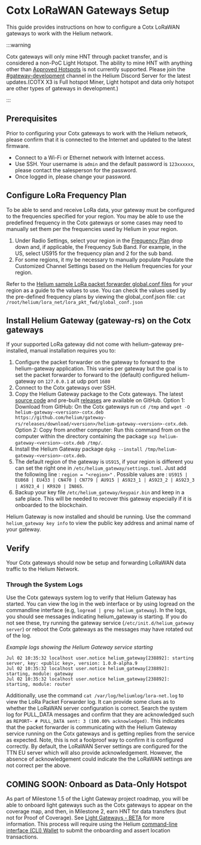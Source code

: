 # Cotx LoRaWAN Gateways Setup

This guide provides instructions on how to configure a Cotx LoRaWAN gateways to work with the Helium network.

:::warning

Cotx gateways will only mine HNT through packet transfer, and is considered a non-PoC Light Hotspot. The ability to mine HNT with anything other than [Approved Hotspots](https://helium.com/mine) is not currently supported. Please join the [#gateway-development](https://discord.gg/helium) channel in the Helium Discord Server for the latest updates.(COTX X3 is Full hotspot Miner, Light hotspot and data only hotspot are other types of gateways in development.)

:::

## Prerequisites

Prior to configuring your Cotx gateways to work with the Helium network, please confirm that it is connected to the Internet and updated to the latest firmware. 

- Connect to a Wi-Fi or Ethernet network with Internet access.
- Use SSH. Your username is `admin` and the default password is `123xxxxxx`, please contact the salesperson for the password.
- Once logged in, please change your password.

## Configure LoRa Frequency Plan

To be able to send and receive LoRa data, your gateway must be configured to the frequencies specified for your region. You may be able to use the predefined frequency in the Cotx gateways or some cases may need to manually set them per the frequencies used by Helium in your region.

1. Under Radio Settings, select your region in the [Frequency Plan](https://docs.helium.com/lorawan-on-helium/frequency-plans) drop down and, if applicable, the Frequency Sub Band. For example, in the US, select US915 for the frequency plan and 2 for the sub band.
2. For some regions, it my be necessary to manually populate Populate the Customized Channel Settings based on the Helium frequencies for your region.

Refer to the [Helium sample LoRa packet forwarder global.conf files](https://github.com/helium/sx1302_hal/tree/helium/hotspot/packet_forwarder) for your region as a guide to the values to use. You can check the values used by the pre-defined frequency plans by viewing the global_conf.json file: `cat /root/helium/lora_net/lora_pkt_fwd/global_conf.json`

## Install Helium Gateway (gateway-rs) on the Cotx gateways

If your supported LoRa gateway did not come with helium-gateway pre-installed, manual installation requires you to:

1. Configure the packet forwarder on the gateway to forward to the helium-gateway application. This varies per gateway but the goal is to set the packet forwarder to forward to the (default) configured helium-gateway on `127.0.0.1` at udp port `1680`
2. Connect to the Cotx gateways over SSH. 
3. Copy the Helium Gateway package to the Cotx gateways. The latest [source code](https://github.com/helium/gateway-rs) and pre-built [releases](https://github.com/helium/gateway-rs/releases) are available on GitHub. Option 1: Download from GitHub: On the Cotx gateways run `cd /tmp` and `wget -O helium-gateway-<version>-cotx.deb https://github.com/helium/gateway-rs/releases/download/<version>/helium-gateway-<version>-cotx.deb`. Option 2: Copy from another computer: Run this command from on the computer within the directory containing the package `scp helium-gateway-<version>-cotx.deb /tmp/`.
4. Install the Helium Gateway package `dpkg --install /tmp/helium-gateway-<version>-cotx.deb`.
5. The default region of the gateway is `US915`, if your region is different you can set the right one in `/etc/helium_gateway/settings.toml`. Just add the following line : `region = "<region>"` . Possible values are : `US915 | EU868 | EU433 | CN470 | CN779 | AU915 | AS923_1 | AS923_2 | AS923_3 | AS923_4 | KR920 | IN865`.
6. Backup your key file `/etc/helium_gateway/keypair.bin` and keep in a safe place. This will be needed to recover this gateway especially if it is onboarded to the blockchain.

Helium Gateway is now installed and should be running. Use the command `helium_gateway key info` to view the public key address and animal name of your gateway. 

## Verify

Your Cotx gateways should now be setup and forwarding LoRaWAN data traffic to the Helium Network.

### Through the System Logs

Use the Cotx gateways system log to verify that Helium Gateway has started. You can view the log in the web interface or by using logread on the commandline interface (e.g, `logread | grep helium_gateway`). In the logs, you should see messages indicating helium_gateway is starting. If you do not see these, try running the gateway service (`/etc/init.d/helium_gateway server`) or reboot the Cotx gateways as the messages may have rotated out of the log.

*Example logs showing the Helium Gateway service starting*

```
Jul 02 10:35:32 localhost user.notice helium_gateway[238892]: starting server, key: <public key>, version: 1.0.0-alpha.9
Jul 02 10:35:32 localhost user.notice helium_gateway[238892]: starting, module: gateway
Jul 02 10:35:32 localhost user.notice helium_gateway[238892]: starting, module: router
```

Additionally, use the command `cat /var/log/heliumlog/lora-net.log` to view the LoRa Packet Forwarder log. It can provide some clues as to whether the LoRaWAN server configuration is correct. Search the system log for PULL_DATA messages and confirm that they are acknowledged such as `REPORT~ # PULL_DATA sent: 3 (100.00% acknowledged)`. This indicates that the packet forwarder is communicating with the Helium Gateway service running on the Cotx gateways and is getting replies from the service as expected. Note, this is not a foolproof way to confirm it is configured correctly. By default, the LoRaWAN Server settings are configured for the TTN EU server which will also provide acknowledgement. However, the absence of acknowledgement could indicate the the LoRaWAN settings are not correct per the above.

## COMING SOON: Onboard as Data-Only Hotspot

As part of Milestone 1.5 of the Light Gateway project roadmap, you will be able to onboard light gateways such as the Cotx gateways to appear on the coverage map, and then, in Milestone 2, earn HNT for data transfers (but not for Proof of Coverage). See [Light Gateways - BETA](https://docs.helium.com/use-the-network/light-hotspots) for more information. This process will require using the Helium [command-line interface (CLI) Wallet](https://github.com/helium/helium-wallet-rs) to submit the onboarding and assert location transactions.
